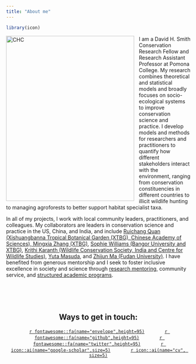 ```yaml
---
title: "About me"
---
```


```r
library(icon)
```

<img src="static_files/Chang_HS_2019.jpg" alt="CHC" style="height: 450px; width: 350px; padding-right: 10px;" align="left"> 

I am a David H. Smith Conservation Research Fellow and Research Assistant Professor at Pomona College. My research combines theoretical and statistical models and broadly focuses on socio-ecological systems to improve conservation science and practice. I develop models and methods for researchers and practitioners to quantify how different stakeholders interact with the environment, ranging from conservation constituencies in different countries to illicit wildlife hunting to managing agroforests to better support habitat specialist taxa.   

In all of my projects, I work with local community leaders, practitioners, and colleagues. My collaborators are leaders in conservation science and practice in the US, China, and India, and include [Ruichang Quan (Xishuangbanna Tropical Botanical Garden (XTBG), Chinese Academy of Sciences), Mingxia Zhang (XTBG)](http://abce.xtbg.cas.cn/people_18981/201406/t20140612_239607.html), [Sophie Williams (Bangor University and XTBG)](http://www.sophiewilliams.org/), [Krithi Karanth (Wildlife Conservation Society, India and Centre for Wildlife Studies)](http://www.conservationindia.org/author/krithi), [Yuta Masuda](https://www.nature.org/en-us/about-us/who-we-are/our-people/yuta-masuda-bio/), and [Zhijun Ma (Fudan University)](http://www.gs.fudan.edu.cn/lifeenglish/05/a9/c829a1449/page.psp). I have benefited from generous mentorship and I seek to foster inclusive excellence in society and science through [research mentoring](http://www.nimbios.org/sre/sre2018_interactions_proj), community service, and [structured academic programs](https://cfwstem.weebly.com/about.html).

<br>
<br>
<br>

<center>

## Ways to get in touch:

[`r fontawesome::fa(name="envelope",height=95)`](mailto:chchang@pomona.edu) &nbsp;&nbsp;&nbsp;&nbsp;&nbsp;&nbsp;&nbsp;&nbsp;&nbsp;&nbsp;&nbsp;&nbsp;
[`r fontawesome::fa(name="github",height=95)`](https://github.com/charlottehchang)
&nbsp;&nbsp;&nbsp;&nbsp;&nbsp;&nbsp;&nbsp;&nbsp;&nbsp;&nbsp;&nbsp;&nbsp;
[`r fontawesome::fa(name="twitter",height=95)`](https://twitter.com/harpactes) 
&nbsp;&nbsp;&nbsp;&nbsp;&nbsp;&nbsp;&nbsp;&nbsp;&nbsp;&nbsp;&nbsp;&nbsp;
[`r icon::ai(name="google-scholar",size=5)`](https://scholar.google.com/citations?user=ZTPakfgAAAAJ&hl=en&oi=ao)
&nbsp;&nbsp;&nbsp;&nbsp;&nbsp;&nbsp;&nbsp;&nbsp;&nbsp;&nbsp;&nbsp;&nbsp;
[`r icon::ai(name="cv", size=5)`](https://charlottehchang.github.io/static_files/CChangCV.pdf)

</center>

